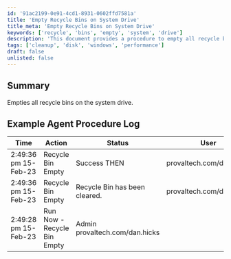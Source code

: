 ```yaml
---
id: '91ac2199-0e91-4cd1-8931-0602ffd7581a'
title: 'Empty Recycle Bins on System Drive'
title_meta: 'Empty Recycle Bins on System Drive'
keywords: ['recycle', 'bins', 'empty', 'system', 'drive']
description: 'This document provides a procedure to empty all recycle bins on the system drive, ensuring that unnecessary files are removed and disk space is optimized. It includes an example agent procedure log to illustrate the successful execution of the task.'
tags: ['cleanup', 'disk', 'windows', 'performance']
draft: false
unlisted: false
---
```

## Summary

Empties all recycle bins on the system drive.

## Example Agent Procedure Log

| Time                     | Action                   | Status                     | User                     |
|--------------------------|--------------------------|----------------------------|--------------------------|
| 2:49:36 pm 15-Feb-23     | Recycle Bin Empty        | Success THEN               | provaltech.com/dan.hicks |
| 2:49:36 pm 15-Feb-23     | Recycle Bin Empty        | Recycle Bin has been cleared. | provaltech.com/dan.hicks |
| 2:49:28 pm 15-Feb-23     | Run Now - Recycle Bin Empty | Admin provaltech.com/dan.hicks |












